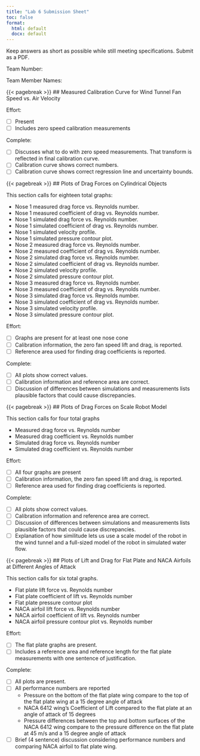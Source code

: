 ```yaml
---
title: "Lab 6 Submission Sheet"
toc: false
format:
  html: default
  docx: default
---
```


Keep answers as short as possible while still meeting specifications. Submit as a PDF.

Team Number:

Team Member Names: 

{{< pagebreak >}}
## Measured Calibration Curve for Wind Tunnel Fan Speed vs. Air Velocity

Effort:

- [ ] Present
- [ ] Includes zero speed calibration measurements

Complete:

- [ ] Discusses what to do with zero speed measurements. That transform is reflected in final calibration curve.
- [ ] Calibration curve shows correct numbers.
- [ ] Calibration curve shows correct regression line and uncertainty bounds.

{{< pagebreak >}}
## Plots of Drag Forces on Cylindrical Objects

This section calls for eighteen total graphs:

* Nose 1 measured drag force vs. Reynolds number.
* Nose 1 measured coefficient of drag vs. Reynolds number.
* Nose 1 simulated drag force vs. Reynolds number.
* Nose 1 simulated coefficient of drag vs. Reynolds number.
* Nose 1 simulated velocity profile.
* Nose 1 simulated pressure contour plot.
* Nose 2 measured drag force vs. Reynolds number.
* Nose 2 measured coefficient of drag vs. Reynolds number.
* Nose 2 simulated drag force vs. Reynolds number.
* Nose 2 simulated coefficient of drag vs. Reynolds number.
* Nose 2 simulated velocity profile.
* Nose 2 simulated pressure contour plot.
* Nose 3 measured drag force vs. Reynolds number.
* Nose 3 measured coefficient of drag vs. Reynolds number.
* Nose 3 simulated drag force vs. Reynolds number.
* Nose 3 simulated coefficient of drag vs. Reynolds number.
* Nose 3 simulated velocity profile.
* Nose 3 simulated pressure contour plot.

Effort:

- [ ] Graphs are present for at least one nose cone
- [ ] Calibration information, the zero fan speed lift and drag, is reported.
- [ ] Reference area used for finding drag coefficients is reported.

Complete:

- [ ] All plots show correct values.  
- [ ] Calibration information and reference area are correct.
- [ ] Discussion of differences between simulations and measurements lists plausible factors that could cause discrepancies.

{{< pagebreak >}}
## Plots of Drag Forces on Scale Robot Model

This section calls for four total graphs

* Measured drag force vs. Reynolds number
* Measured drag coefficient vs. Reynolds number
* Simulated drag force vs. Reynolds number
* Simulated drag coefficient vs. Reynolds number

Effort:

- [ ] All four graphs are present
- [ ] Calibration information, the zero fan speed lift and drag, is reported.
- [ ] Reference area used for finding drag coefficients is reported.

Complete:

- [ ] All plots show correct values.  
- [ ] Calibration information and reference area are correct.
- [ ] Discussion of differences between simulations and measurements lists plausible factors that could cause discrepancies.
- [ ] Explanation of how similitude lets us use a scale model of the robot in the wind tunnel and a full-sized model of the robot in simulated water flow.


{{< pagebreak >}}
## Plots of Lift and Drag for Flat Plate and NACA Airfoils at Different Angles of Attack

This section calls for six total graphs.

* Flat plate lift force vs. Reynolds number
* Flat plate coefficient of lift vs. Reynolds number
* Flat plate pressure contour plot
* NACA airfoil lift force vs. Reynolds number
* NACA airfoil coefficient of lift vs. Reynolds number
* NACA airfoil pressure contour plot vs. Reynolds number

Effort:

- [ ] The flat plate graphs are present.
- [ ] Includes a reference area and reference length for the flat plate measurements with one sentence of justification.

Complete:

- [ ] All plots are present.
- [ ] All performance numbers are reported
    *  Pressure on the bottom of the flat plate wing compare to the top of the flat plate wing at a 15 degree angle of attack
    * NACA 6412 wing’s Coefficient of Lift compared to the flat plate at an angle of attack of 15 degrees
    * Pressure differences between the top and bottom surfaces of the NACA 6412 wing compare to the pressure difference on the flat plate at 45 m/s and a 15 degree angle of attack
- [ ] Brief (4 sentence) discussion considering performance numbers and comparing NACA airfoil to flat plate wing.